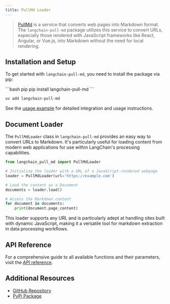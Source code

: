 ```yaml
---
title: PullMd Loader
---
```


>[PullMd](https://pull.md/) is a service that converts web pages into Markdown format. The `langchain-pull-md` package utilizes this service to convert URLs, especially those rendered with JavaScript frameworks like React, Angular, or Vue.js, into Markdown without the need for local rendering.

## Installation and Setup

To get started with `langchain-pull-md`, you need to install the package via pip:

<CodeGroup>
```bash pip
pip install langchain-pull-md
```

```bash uv
uv add langchain-pull-md
```
</CodeGroup>

See the [usage example](/oss/python/integrations/document_loaders/pull_md) for detailed integration and usage instructions.

## Document Loader

The `PullMdLoader` class in `langchain-pull-md` provides an easy way to convert URLs to Markdown. It's particularly useful for loading content from modern web applications for use within LangChain's processing capabilities.

```python
from langchain_pull_md import PullMdLoader

# Initialize the loader with a URL of a JavaScript-rendered webpage
loader = PullMdLoader(url='https://example.com')

# Load the content as a Document
documents = loader.load()

# Access the Markdown content
for document in documents:
    print(document.page_content)
```

This loader supports any URL and is particularly adept at handling sites built with dynamic JavaScript, making it a versatile tool for markdown extraction in data processing workflows.

## API Reference

For a comprehensive guide to all available functions and their parameters, visit the [API reference](https://github.com/chigwell/langchain-pull-md).

## Additional Resources

- [GitHub Repository](https://github.com/chigwell/langchain-pull-md)
- [PyPi Package](https://pypi.org/project/langchain-pull-md/)
